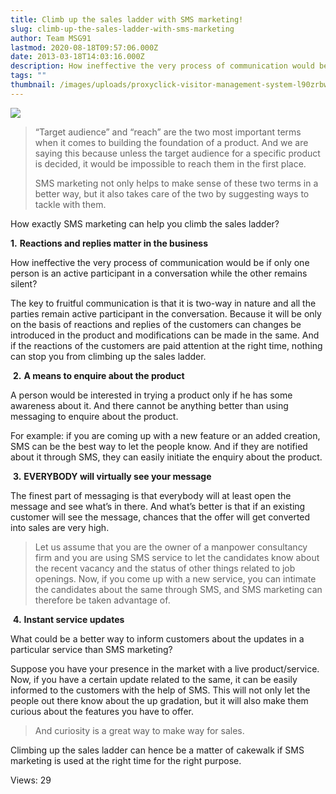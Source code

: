 ```yaml
---
title: Climb up the sales ladder with SMS marketing!
slug: climb-up-the-sales-ladder-with-sms-marketing
author: Team MSG91
lastmod: 2020-08-18T09:57:06.000Z
date: 2013-03-18T14:03:16.000Z
description: How ineffective the very process of communication would be if only one person is an active participant in a conversation while the other remains silent?
tags: ""
thumbnail: /images/uploads/proxyclick-visitor-management-system-l90zrbwvcoe-unsplash.jpg
---
```


![](https://images-msg91.s3.ap-south-1.amazonaws.com/content/images/wordpress/2013/03/Climb-up-the-sales-ladder-with-SMS-marketing.jpg)



> 
> “Target audience” and “reach” are the two most important terms when it comes to building the foundation of a product. And we are saying this because unless the target audience for a specific product is decided, it would be impossible to reach them in the first place.
> 
> 
> SMS marketing not only helps to make sense of these two terms in a better way, but it also takes care of the two by suggesting ways to tackle with them.
> 
> 
> 


How exactly SMS marketing can help you climb the sales ladder?


**1.** **Reactions and replies matter in the business**


How ineffective the very process of communication would be if only one person is an active participant in a conversation while the other remains silent?


The key to fruitful communication is that it is two-way in nature and all the parties remain active participant in the conversation. Because it will be only on the basis of reactions and replies of the customers can changes be introduced in the product and modifications can be made in the same. And if the reactions of the customers are paid attention at the right time, nothing can stop you from climbing up the sales ladder.


 **2.** **A means to enquire about the product**


A person would be interested in trying a product only if he has some awareness about it. And there cannot be anything better than using messaging to enquire about the product.


For example: if you are coming up with a new feature or an added creation, SMS can be the best way to let the people know. And if they are notified about it through SMS, they can easily initiate the enquiry about the product.


 **3.** **EVERYBODY will virtually see your message**


The finest part of messaging is that everybody will at least open the message and see what’s in there. And what’s better is that if an existing customer will see the message, chances that the offer will get converted into sales are very high.



> 
> Let us assume that you are the owner of a manpower consultancy firm and you are using SMS service to let the candidates know about the recent vacancy and the status of other things related to job openings. Now, if you come up with a new service, you can intimate the candidates about the same through SMS, and SMS marketing can therefore be taken advantage of.
> 
> 
> 


 **4.** **Instant service updates** 


What could be a better way to inform customers about the updates in a particular service than SMS marketing?


Suppose you have your presence in the market with a live product/service. Now, if you have a certain update related to the same, it can be easily informed to the customers with the help of SMS. This will not only let the people out there know about the up gradation, but it will also make them curious about the features you have to offer.



> 
> And curiosity is a great way to make way for sales.
> 
> 
> 


Climbing up the sales ladder can hence be a matter of cakewalk if SMS marketing is used at the right time for the right purpose.


 Views: 29


